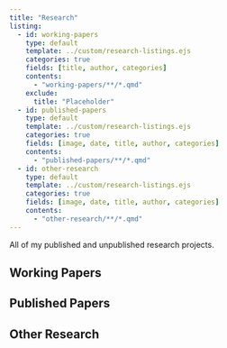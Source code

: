 ```yaml
---
title: "Research"
listing:
  - id: working-papers
    type: default
    template: ../custom/research-listings.ejs
    categories: true
    fields: [title, author, categories]
    contents:
      - "working-papers/**/*.qmd"
    exclude:
      title: "Placeholder"
  - id: published-papers
    type: default
    template: ../custom/research-listings.ejs
    categories: true
    fields: [image, date, title, author, categories]
    contents:
      - "published-papers/**/*.qmd"
  - id: other-research
    type: default
    template: ../custom/research-listings.ejs
    categories: true
    fields: [image, date, title, author, categories]
    contents:
      - "other-research/**/*.qmd"
---
```


All of my published and unpublished research projects.

## Working Papers

:::{#working-papers}
:::

## Published Papers

:::{#published-papers}
:::


## Other Research

:::{#other-research}
:::